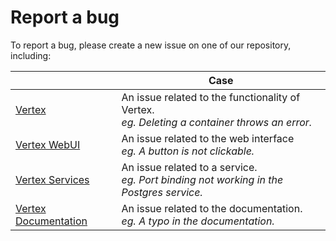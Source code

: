 # Report a bug

To report a bug, please create a new issue on one of our repository, including:

|                                                                     | Case                                                                                             |
|---------------------------------------------------------------------|--------------------------------------------------------------------------------------------------|
| [Vertex](https://github.com/vertex-center/vertex)                   | An issue related to the functionality of Vertex.<br/>_eg. Deleting a container throws an error._ |
| [Vertex WebUI](https://github.com/vertex-center/vertex-webui)       | An issue related to the web interface<br/>_eg. A button is not clickable._                       |
| [Vertex Services](https://github.com/vertex-center/vertex-services) | An issue related to a service.<br/>_eg. Port binding not working in the Postgres service._       |
| [Vertex Documentation](https://github.com/vertex-center/docs)       | An issue related to the documentation.<br/>_eg. A typo in the documentation._                    |
